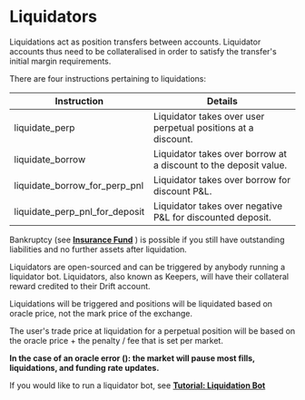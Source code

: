 # Liquidators

Liquidations act as position transfers between accounts. Liquidator accounts thus need to be collateralised in order to satisfy the transfer's initial margin requirements.

There are four instructions pertaining to liquidations:

| Instruction                    | Details                                                          |
| ------------------------------ | ---------------------------------------------------------------- |
| liquidate_perp                 | Liquidator takes over user perpetual positions at a discount.    |
| liquidate_borrow               | Liquidator takes over borrow at a discount to the deposit value. |
| liquidate_borrow_for_perp_pnl  | Liquidator takes over borrow for discount P&L.                  |
| liquidate_perp_pnl_for_deposit | Liquidator takes over negative P&L for discounted deposit.      |

Bankruptcy (see [**Insurance Fund**](/insurance-fund/insurance-fund-intro) ) is possible if you still have outstanding liabilities and no further assets after liquidation.  

Liquidators are open-sourced and can be triggered by anybody running a liquidator bot. Liquidators, also known as Keepers, will have their collateral reward credited to their Drift account.

Liquidations will be triggered and positions will be liquidated based on oracle price, not the mark price of the exchange.   

The user's trade price at liquidation for a perpetual position will be based on the oracle price + the penalty / fee that is set per market.

**In the case of an oracle error (): the market will pause most fills, liquidations, and funding rate updates.**

If you would like to run a liquidator bot, see [**Tutorial: Liquidation Bot**](/developer-resources/tutorial-bots/keeper-bots/tutorial-liquidation-bot)